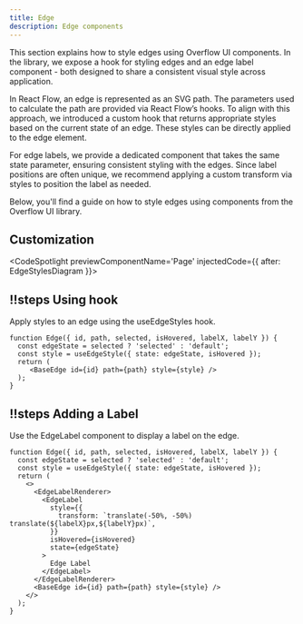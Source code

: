 ```yaml
---
title: Edge
description: Edge components
---
```



This section explains how to style edges using Overflow UI components.
In the library, we expose a hook for styling edges and an edge label component - both designed to
share a consistent visual style across application.

In React Flow, an edge is represented as an SVG path.
The parameters used to calculate the path are provided via React Flow’s hooks.
To align with this approach, we introduced a custom hook that returns appropriate styles based on the current state of an edge.
These styles can be directly applied to the edge element.

For edge labels, we provide a dedicated component that takes the same state parameter,
ensuring consistent styling with the edges. Since label positions are often unique,
we recommend applying a custom transform via styles to position the label as needed.

Below, you'll find a guide on how to style edges using components from the Overflow UI library.

## Customization

<CodeSpotlight previewComponentName='Page' injectedCode={{ after: EdgeStylesDiagram }}>

## !!steps Using hook
Apply styles to an edge using the useEdgeStyles hook.

```tsx ! example.ts
function Edge({ id, path, selected, isHovered, labelX, labelY }) {
  const edgeState = selected ? 'selected' : 'default';
  const style = useEdgeStyle({ state: edgeState, isHovered });
  return (
     <BaseEdge id={id} path={path} style={style} />
  );
}
```

## !!steps Adding a Label
Use the EdgeLabel component to display a label on the edge.

```tsx ! example.ts
function Edge({ id, path, selected, isHovered, labelX, labelY }) {
  const edgeState = selected ? 'selected' : 'default';
  const style = useEdgeStyle({ state: edgeState, isHovered });
  return (
    <>
      <EdgeLabelRenderer>
        <EdgeLabel
          style={{
            transform: `translate(-50%, -50%) translate(${labelX}px,${labelY}px)`,
          }}
          isHovered={isHovered}
          state={edgeState}
        >
          Edge Label
        </EdgeLabel>
      </EdgeLabelRenderer>
      <BaseEdge id={id} path={path} style={style} />
    </>
  );
}
```

</CodeSpotlight>
